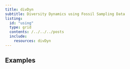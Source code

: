 ```yaml
---
title: divDyn
subtitle: Diversity Dynamics using Fossil Sampling Data
listing:
  id: "using"
  type: grid
  contents: /../../../posts
  include:
    resources: divDyn 
---
```


## Examples 

::: {#using}
:::